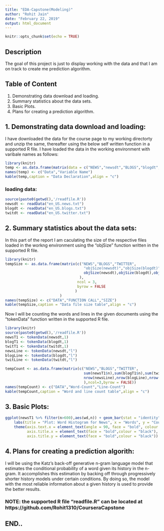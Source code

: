 ---
title: "EDA-Capstone(Modeling)"
author: "Rohit Jain"
date: "February 22, 2019"
output: html_document
---

```{r setup, include=FALSE, cache=TRUE}
knitr::opts_chunk$set(echo = TRUE)
```

## Description

The goal of this project is just to display working with the data and that I am on track to create me prediction algorithm. 

## Table of Content

1. Demonstrating data download and loading.
2. Summary statistics about the data sets.
3. Basic Plots.
4. Plans for creating a prediction algorithm.


## 1. Demonstrating data download and loading:

I have downloaded the data for the course page to my working directorty and unzip the same, thereafter using the below self written function in a supported R file. I have loaded the data in the working environment with varibale names as follows:
```{r, echo= FALSE, warning=FALSE, cache=TRUE}
library(knitr)
temp <- as.data.frame(matrix(data = c("NEWS","newsdt","BLOGS","blogdt","Twitter","twitdt"),ncol = 2,byrow = TRUE))
names(temp) <- c("Data","Variable Name")
kable(temp,caption = "Data Declaration",align = "c")
```

### loading data:

```{r download_load, warning=FALSE, message=FALSE, cache=TRUE}
source(paste0(getwd(),'/readfile.R'))
newsdt <- readData("en_US.news.txt")
blogdt <- readData("en_US.blogs.txt")
twitdt <- readData("en_US.twitter.txt")

```
## 2. Summary statistics about the data sets:

In this part of the report I am caculating the size of the respective files loaded in the workng environment using the "objSize" function written in the supported R file.

```{r summary, warning=FALSE,message=FALSE,cache=TRUE}
library(knitr)
tempSize <- as.data.frame(matrix(c("NEWS","BLOGS","TWITTER",
                                    "objSize(newsdt)","objSize(blogdt)","objSize(twitdt)",
                                    objSize(newsdt),objSize(blogdt),objSize(twitdt)
                                  ),
                                 ncol = 3,
                                 byrow = FALSE
                                )
                         )
names(tempSize) <- c("DATA","FUNCTION CALL","SIZE")
kable(tempSize,caption = "Data file size table",align = "c")
```

Now I will be counting the words and lines in the given documents using the "tokenData" function written in the supported R file.

```{r counting,warning=FALSE,message=FALSE,cache=TRUE}
library(knitr)
source(paste0(getwd(),'/readfile.R'))
newsT1 <- tokenData(newsdt,1)
blogT1 <- tokenData(blogdt,1)
twitT1 <- tokenData(twitdt,1)
newsLine <- tokenData(newsdt,"l")
blogLine <- tokenData(blogdt,"l")
twitLine <- tokenData(twitdt,"l")

tempCount <- as.data.frame(matrix(c("NEWS","BLOGS","TWITTER",
                                    sum(newsT1$n),sum(blogT1$n),sum(twitT1$n),
                                    nrow(newsLine),nrow(blogLine),nrow(twitLine)
                                    ),ncol=3,byrow = FALSE))
names(tempCount) <- c("DATA","Word-Count","Line-Count")
kable(tempCount,caption = "Word and line count table",align = "c")


```

## 3. Basic Plots:

```{r, ploting,warning=FALSE,message=FALSE,cache=TRUE}
ggplot(newsT1 %>% filter(n>600),aes(wd,n)) + geom_bar(stat = "identity") +
    labs(title = "Plot: Word Histogram for News", x = "Words", y = "Count")+
    theme(axis.text.x = element_text(angle = 90, face = "bold", colour = "black"),
          axis.title.x = element_text(face = "bold",colour = "black"),
          axis.title.y = element_text(face = "bold",colour = "black"))
```


## 4. Plans for creating a prediction algorith:

I will be using the Katz's back-off generative n-gram language model that estimates the conditional probability of a word given its history in the n-gram. It accomplishes this estimation by backing off through progressively shorter history models under certain conditions. By doing so, the model with the most reliable information about a given history is used to provide the better results.

### NOTE: the supported R file "readfile.R" can be located at https://github.com/Rohit1310/CourseraCapstone

## END..
